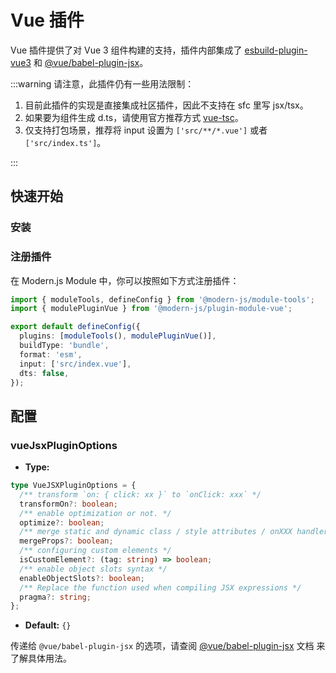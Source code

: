 # Vue 插件

Vue 插件提供了对 Vue 3 组件构建的支持，插件内部集成了 [esbuild-plugin-vue3](https://github.com/pipe01/esbuild-plugin-vue3) 和 [@vue/babel-plugin-jsx](https://github.com/vuejs/babel-plugin-jsx)。

:::warning
请注意，此插件仍有一些用法限制：

1. 目前此插件的实现是直接集成社区插件，因此不支持在 sfc 里写 jsx/tsx。
2. 如果要为组件生成 d.ts，请使用官方推荐方式 [vue-tsc](https://www.npmjs.com/package/vue-tsc)。
3. 仅支持打包场景，推荐将 input 设置为 `['src/**/*.vue']` 或者 `['src/index.ts']`。

:::

## 快速开始

### 安装


<PackageManagerTabs command="add @modern-js/plugin-module-vue -D" />

### 注册插件

在 Modern.js Module 中，你可以按照如下方式注册插件：

```ts
import { moduleTools, defineConfig } from '@modern-js/module-tools';
import { modulePluginVue } from '@modern-js/plugin-module-vue';

export default defineConfig({
  plugins: [moduleTools(), modulePluginVue()],
  buildType: 'bundle',
  format: 'esm',
  input: ['src/index.vue'],
  dts: false,
});
```

## 配置

### vueJsxPluginOptions

- **Type:**

```ts
type VueJSXPluginOptions = {
  /** transform `on: { click: xx }` to `onClick: xxx` */
  transformOn?: boolean;
  /** enable optimization or not. */
  optimize?: boolean;
  /** merge static and dynamic class / style attributes / onXXX handlers */
  mergeProps?: boolean;
  /** configuring custom elements */
  isCustomElement?: (tag: string) => boolean;
  /** enable object slots syntax */
  enableObjectSlots?: boolean;
  /** Replace the function used when compiling JSX expressions */
  pragma?: string;
};
```

- **Default:** `{}`

传递给 `@vue/babel-plugin-jsx` 的选项，请查阅 [@vue/babel-plugin-jsx](https://github.com/vuejs/babel-plugin-jsx) 文档 来了解具体用法。
